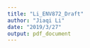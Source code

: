 ```yaml
---
title: "Li_ENV872_Draft"
author: "Jiaqi Li"
date: "2019/3/27"
output: pdf_document
---
```


```r

```


